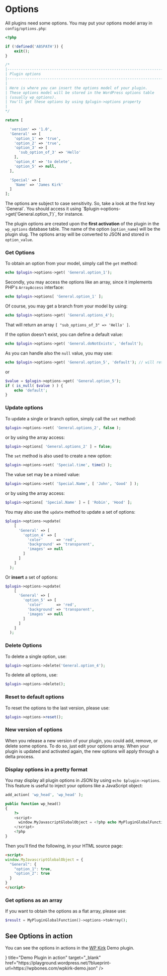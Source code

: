 
# Options

All plugins need some options. You may put your options model array in `config/options.php`:

```php copy filename="config/options.php"
<?php

if (!defined('ABSPATH')) {
    exit();
}

/*
|--------------------------------------------------------------------------
| Plugin options
|--------------------------------------------------------------------------
|
| Here is where you can insert the options model of your plugin.
| These options model will be stored in the WordPress options table
| (usually wp_options).
| You'll get these options by using $plugin->options property
|
*/

return [

  'version' => '1.0',
  'General' => [
    'option_1' => 'true',
    'option_2' => 'true',
    'option_3' => [
      'sub_option_of_3' => 'Hello'
    ],
    'option_4' => 'to delete',
    'option_5' => null,
  ],

  'Special' => [
    'Name' => 'James Kirk'
  ]
];
```

<Callout type="info">
The options are subject to case sensitivity. So, take a look at the first key `General`. You should access it using `$plugin->options->get('General.option_1')`, for instance.
</Callout>  

The plugin options are created upon the **first activation** of the plugin in the `wp_options` database table. The name of the option (`option_name`) will be the plugin slug. The options array will be converted to JSON and stored in `option_value`.

### Get Options

To obtain an option from your model, simply call the `get` method:

```php copy
echo $plugin->options->get( 'General.option_1');
```

Secondly, you may access the options like an array, since it implements PHP's `ArrayAccess` interface:

```php copy
echo $plugin->options[ 'General.option_1' ];
```

Of course, you may get a branch from your model by using:

```php copy
echo $plugin->options->get( 'General.options_4');
```

That will return an array `[ "sub_options_of_3" => 'Hello' ]`.

If the option doesn't exist, you can define a default value:

```php copy
echo $plugin->options->get( 'General.doNotExists', 'default');
```

As you can handle also the `null` value, you may use:

```php copy
echo $plugin->options->get( 'General.option_5', 'default'); // will return 'default'
```

or

```php copy
$value = $plugin->options->get( 'General.option_5');
if ( is_null( $value ) ) {
    echo 'default';
}
```



### Update options

To update a single or branch option, simply call the `set` method:

```php copy
$plugin->options->set( 'General.options_2', false );
```

or by using the array access:

```php copy
$plugin->options[ 'General.options_2' ] = false;
```

The `set` method is also used to create a new option:

```php copy
$plugin->options->set( 'Special.time', time() );
```

The value set may be a mixed value:

```php copy
$plugin->options->set( 'Special.Name', [ 'John', 'Good' ] );
```

or by using the array access:

```php copy
$plugin->options[ 'Special.Name' ] = [ 'Robin', 'Hood' ];
```

You may also use the `update` method to update a set of options:

```php copy
$plugin->options->update(
    [
      'General' => [
        'option_4' => [
          'color'      => 'red',
          'background' => 'transparent',
          'images' => null
        ]
      ]
    ]
  );
```

Or **insert** a set of options:

```php copy
$plugin->options->update(
    [
      'General' => [
        'option_5' => [
          'color'      => 'red',
          'background' => 'transparent',
          'images' => null
        ]
      ]
    ]
  );
```


### Delete Options

To delete a single option, use:

```php copy
$plugin->options->delete('General.option_4');
```

To delete all options, use:

```php copy
$plugin->options->delete();
```

### Reset to default options

To reset the options to the last version, please use:

```php copy
$plugin->options->reset();
```

### New version of options

When you release a new version of your plugin, you could add, remove, or delete some options. To do so, just edit your options array. When your plugin is updated and activated again, the new options will apply through a delta process.

### Display options in a pretty format

You may display all plugin options in JSON by using `echo $plugin->options`. This feature is useful to inject your options like a JavaScript object:

```php copy
add_action( 'wp_head', 'wp_head' );

public function wp_head()
{
    ?>
    <script>
      window.MyJavascriptGlobalObject = <?php echo MyPluginGlobalFunction()->options ?>;
    </script>
    <?php
}
```

Then you'll find the following, in your HTML source page:

```html copy
<script>
window.MyJavascriptGlobalObject = {
  "General": {
    "option_1": true,
    "option_2": true
  }
}
</script>
```

### Get options as an array

If you want to obtain the options as a flat array, please use:

```php copy
$result = MyPluginGlobalFunction()->options->toArray();
```

## See Options in action

You can see the options in actions in the [WP Kirk](https://github.com/wpbones/WPKirk) Demo plugin.

<Cards num={1}>
  <Cards.Card icon={<IconBrandWordpress color="#74C0FC" />} title="Demo Plugin in action" target="_blank" href="https://playground.wordpress.net/?blueprint-url=https://wpbones.com/wpkirk-demo.json" />
</Cards>
